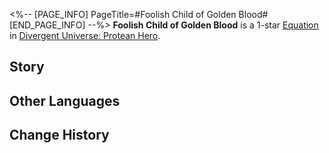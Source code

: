 <%-- [PAGE_INFO]
PageTitle=#Foolish Child of Golden Blood#
[END_PAGE_INFO] --%>
{{Equation Infobox
|period   = Protean Hero
|rarity   = 1
|path1    = Destruction*2
|path2    = The Hunt*2
|effect   = When an enemy target is defeated, increase the Charging Efficiency of "{{Trait|Blazar}}" by {{Color|h|18%}} up to a maximum of {{Color|h|3}} stack(s). Also, restores HP for all allies equal to {{Color|h|30%}} of their respective Max HP.
|mentions = Kephale
}}
'''Foolish Child of Golden Blood''' is a 1-star [[Divergent Universe: Protean Hero/Equatoins|Equation]] in [[Divergent Universe: Protean Hero]].

==Story==
{{Description|I hate those fools and detest the shameful tragedy of mankind turning their weapons against each other.<br />The golden blood bestowed by the gods failed to revive the golden age,<br />And supernatural strength is not a synonym for virtue. Greedy souls ultimately succumb to the power of bloodlines.<br />I've witnessed armored warriors shattering city walls, robe-clad figures halting time,<br />Silent ones awakening molten lava, and the Faceless ascending to the throne.<br />The spears aimed at doom are turned against mankind themselves.<br />Benedictions, far more precious than gold, are traded for glory, wealth, and power.<br />People slay neighboring generals to prove their strength,<br />And destroy thriving city-states to uphold their fame!<br />Clashes among golden blood, wars fought over gold,<br />And prophecies for the Throne of Worlds &mdash; how many conquests have commenced in your name!}}
<!--
==Gameplay Notes==
* 
-->
==Other Languages==
{{Other Languages
|en   = Foolish Child of Golden Blood
|zhs  = 金血愚子
|zht  = 金血愚子
|ja   = 黄金の血を受け継ぐ愚者
|ko   = 황금 피의 어리석은 자
|es   = Necio de sangre dorada
|fr   = Enfant insensé du sang doré
|ru   = Глупое дитя золотой крови
|th   = คนเขลาโลหิตทอง
|vi   = Kẻ Ngốc Máu Vàng
|de   = Törichtes Kind aus goldenem Blut
|id   = Foolish Child of Golden Blood
|pt   = Criança Tola de Sangue Dourado
}}

==Change History==
{{Change History|3.1}}